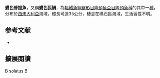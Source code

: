 {{Speciesbox 
| taxon = Bodianus solatus
| status = DD
| status_system = IUCN3.1
| authority = [[Gomon|Gomon]], 2006
| synonyms = 
}}

'''變色普提魚'''，又稱'''變色狐鯛'''，為[[輻鰭魚綱|輻鰭魚綱]][[鱸形目|鱸形目]][[隆頭魚亞目|隆頭魚亞目]][[隆頭魚科|隆頭魚科]]的其中一[[種|種]]，分布於[[西澳大利亞|西澳大利亞]]海域，體長可達35公分，棲息在礁石區海域，生活習性不明。

== 参考文献 ==
*{{FishBase_species|genus=Bodianus|species=solatus|year=2013|month=7}}

== 擴展閱讀 ==
{{refbegin}}
{{wikispecies-inline|Bodianus solatus|變色普提魚}}
{{refend}}
{{Taxonbar|from=Q2266315}}

[[Category:IUCN红色名录数据缺乏物种|B]]
[[Category:普提魚屬|solatus]]
[[Category:2006年描述的魚類|B]]

{{鱸形目小作品}}
